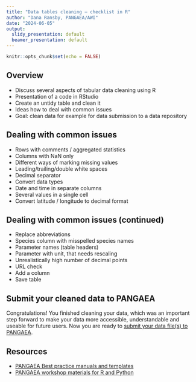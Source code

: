 ```yaml
---
title: "Data tables cleaning – checklist in R"
author: "Dana Ransby, PANGAEA/AWI"
date: "2024-06-05"
output:
  slidy_presentation: default
  beamer_presentation: default
---
```


```r
knitr::opts_chunk$set(echo = FALSE)
```

## Overview

- Discuss several aspects of tabular data cleaning using R
- Presentation of a code in RStudio
- Create an untidy table and clean it
- Ideas how to deal with common issues
- Goal: clean data for example for data submission to a data repository


## Dealing with common issues

- Rows with comments / aggregated statistics
- Columns with NaN only
- Different ways of marking missing values
- Leading/trailing/double white spaces
- Decimal separator
- Convert data types
- Date and time in separate columns
- Several values in a single cell
- Convert latitude / longitude to decimal format

## Dealing with common issues (continued)
- Replace abbreviations
- Species column with misspelled species names
- Parameter names (table headers)
- Parameter with unit, that needs rescaling
- Unrealistically high number of decimal points
- URL check
- Add a column
- Save table

## Submit your cleaned data to PANGAEA

Congratulations! You finished cleaning your data, which was an important step forward to make your data more accessible, understandable and useable for future users. Now you are ready to [submit your data file(s) to PANGAEA](https://www.pangaea.de/submit/).

## Resources

- [PANGAEA Best practice manuals and templates](https://wiki.pangaea.de/wiki/Best_practice_manuals_and_templates)
-  [PANGAEA workshop materials for R and Python](https://github.com/pangaea-data-publisher/community-workshop-material/tree/master) 